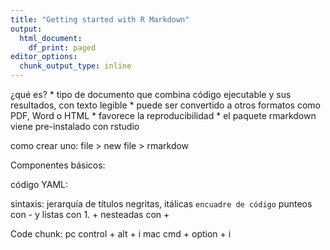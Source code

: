 ```yaml
---
title: "Getting started with R Markdown"
output:
  html_document:
    df_print: paged
editor_options:
  chunk_output_type: inline
---
```


¿qué es?
* tipo de documento que combina código ejecutable y sus resultados, con texto legible
* puede ser convertido a otros formatos como PDF, Word o HTML
* favorece la reproducibilidad
* el paquete rmarkdown viene pre-instalado con rstudio

como crear uno:
file > new file > rmarkdow

Componentes básicos:

código YAML:

sintaxis:
jerarquía de títulos
negritas, itálicas
`encuadre de código`
punteos con  - y listas con 1.
 + nesteadas con +
 
Code chunk: 
pc control + alt + i
mac cmd + option + i